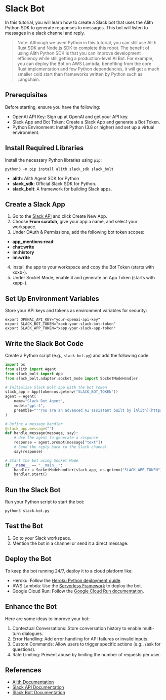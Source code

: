
# Slack Bot

In this tutorial, you will learn how to create a Slack bot that uses
the Alith Python SDK to generate responses to messages. This bot will
listen to messages in a slack channel and reply.

> Note: Although we used Python in this tutorial, you can still use
> Alith Rust SDK and Node.js SDK to complete this robot. The benefit
> of using Alith Python SDK is that you can improve development
> efficiency while still getting a production-level AI Bot.
> For example, you can deploy the Bot on AWS Lambda, benefiting
> from the core Rust implementation and few Python dependencies,
> it will get a much smaller cold start than frameworks written by
> Python such as Langchain.

## Prerequisites

Before starting, ensure you have the following:

- OpenAI API Key: Sign up at OpenAI and get your API key.
- Slack App and Bot Token: Create a Slack App and generate a Bot Token.
- Python Environment: Install Python (3.8 or higher) and set up a virtual environment.

<Steps>

## Install Required Libraries

Install the necessary Python libraries using `pip`:

```shell
python3 -m pip install alith slack_sdk slack_bolt
```

- **alith**: Alith Agent SDK for Python
- **slack_sdk**: Official Slack SDK for Python.
- **slack_bolt**: A framework for building Slack apps.

## Create a Slack App

1. Go to the [Slack API](https://api.slack.com/apps) and click Create New App.
2. Choose **From scratch**, give your app a name, and select your workspace.
3. Under OAuth & Permissions, add the following bot token scopes:

- **app_mentions:read**
- **chat:write**
- **im:history**
- **im:write**

4. Install the app to your workspace and copy the Bot Token (starts with xoxb-).
5. Under Socket Mode, enable it and generate an App Token (starts with xapp-).

## Set Up Environment Variables

Store your API keys and tokens as environment variables for security:

```shell
export OPENAI_API_KEY="your-openai-api-key"
export SLACK_BOT_TOKEN="xoxb-your-slack-bot-token"
export SLACK_APP_TOKEN="xapp-your-slack-app-token"
```

## Write the Slack Bot Code

Create a Python script (e.g., `slack-bot.py`) and add the following code:

```python
import os
from alith import Agent
from slack_bolt import App
from slack_bolt.adapter.socket_mode import SocketModeHandler

# Initialize Slack Bolt app with the bot token
slack_app = App(token=os.getenv("SLACK_BOT_TOKEN"))
agent = Agent(
    name="Slack Bot Agent",
    model="gpt-4",
    preamble="""You are an advanced AI assistant built by [Alith](https://github.com/0xLazAI/alith).""",
)

# Define a message handler
@slack_app.message("")
def handle_message(message, say):
    # Use the agent to generate a response
    response = agent.prompt(message["text"])
    # Send the reply back to the Slack channel
    say(response)

# Start the bot using Socket Mode
if __name__ == "__main__":
    handler = SocketModeHandler(slack_app, os.getenv("SLACK_APP_TOKEN"))
    handler.start()
```

## Run the Slack Bot

Run your Python script to start the bot:

```shell
python3 slack-bot.py
```

## Test the Bot

1. Go to your Slack workspace.
2. Mention the bot in a channel or send it a direct message.

## Deploy the Bot

To keep the bot running 24/7, deploy it to a cloud platform like:

- Heroku: Follow the [Heroku Python deployment guide](https://devcenter.heroku.com/articles/getting-started-with-python).
- AWS Lambda: Use the [Serverless Framework](https://www.serverless.com/) to deploy the bot.
- Google Cloud Run: Follow the [Google Cloud Run documentation](https://cloud.google.com/run/docs/quickstarts/build-and-deploy).

## Enhance the Bot

Here are some ideas to improve your bot:

1. Contextual Conversations: Store conversation history to enable multi-turn dialogues.
2. Error Handling: Add error handling for API failures or invalid inputs.
3. Custom Commands: Allow users to trigger specific actions (e.g., /ask for questions).
4. Rate Limiting: Prevent abuse by limiting the number of requests per user.

</Steps>

## References

- [Alith Documentation](https://alith.vercel.app/docs)
- [Slack API Documentation](https://api.slack.com/)
- [Slack Bolt Documentation](https://slack.dev/bolt-python/tutorial/getting-started)
